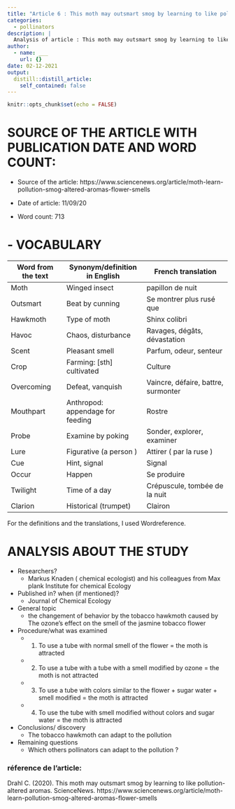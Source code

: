 ```yaml
---
title: "Article 6 : This moth may outsmart smog by learning to like pollution-altered aromas"
categories: 
  - pollinators
description: |
  Analysis of article : This moth may outsmart smog by learning to like pollution-altered aromas.
author:
  - name: ___
    url: {}
date: 02-12-2021
output:
  distill::distill_article:
    self_contained: false
---
```


```r
knitr::opts_chunk$set(echo = FALSE)
```

# SOURCE OF THE ARTICLE WITH PUBLICATION DATE AND WORD COUNT: 

* Source of the article: https://www.sciencenews.org/article/moth-learn-pollution-smog-altered-aromas-flower-smells 

* Date of article: 11/09/20

* Word count: 713

# - VOCABULARY

| **Word from the text** | **Synonym/definition in English** | **French translation**              |
|------------------------|-----------------------------------|-------------------------------------|
| Moth                   | Winged insect                     | papillon de nuit                    |
| Outsmart               | Beat by cunning                   | Se montrer plus rusé que            |
| Hawkmoth               | Type of moth                      | Shinx colibri                       |
| Havoc                  | Chaos, disturbance                | Ravages, dégâts, dévastation        |
| Scent                  | Pleasant smell                    | Parfum, odeur, senteur              |
| Crop                   | Farming: [sth] cultivated         | Culture                             |
| Overcoming             | Defeat, vanquish                  | Vaincre, défaire, battre, surmonter |
| Mouthpart              | Anthropod: appendage for feeding  | Rostre                              |
| Probe                  | Examine by poking                 | Sonder, explorer, examiner          |
| Lure                   | Figurative (a person )            | Attirer ( par la ruse )             |
| Cue                    | Hint, signal                      | Signal                              |
| Occur                  | Happen                            | Se produire                         |
| Twilight               | Time of a day                     | Crépuscule, tombée de la nuit       |
| Clarion                | Historical (trumpet)              | Clairon                             |

For the definitions and the translations, I used Wordreference.

# ANALYSIS ABOUT THE STUDY

* Researchers?
  + Markus Knaden ( chemical ecologist) and his colleagues from Max plank Institute for chemical Ecology


* Published in? when (if mentioned)? 
  + Journal of Chemical Ecology


* General topic
  + the changement of behavior by the tobacco hawkmoth caused by The ozone’s effect on the smell of the jasmine tobacco flower


* Procedure/what was examined 
  + 1.	To use a tube with normal smell of the flower = the moth is attracted
  + 2.	To use a tube with a tube with a smell modified by ozone = the moth is not attracted
  + 3.	To use a tube with colors similar to the flower + sugar water + smell modified = the moth is attracted
  + 4.	To use the tube with smell modified without colors and sugar water = the moth is attracted


* Conclusions/ discovery 
  + The tobacco hawkmoth can adapt to the pollution


* Remaining questions
  + Which others pollinators can adapt to the pollution ?

### réference de l'article:
Drahl C. (2020). This moth may outsmart smog by learning to like pollution-altered aromas. ScienceNews. https://www.sciencenews.org/article/moth-learn-pollution-smog-altered-aromas-flower-smells

